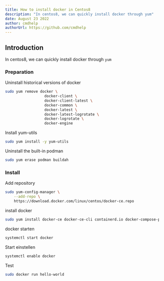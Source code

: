 ```yaml
---
title: How to install docker in Centos8
description: "In centos8, we can quickly install docker through yum"
date: August 23 2022
author: cmdhelp
authorUrl: https://github.com/cmdhelp
---
```

## Introduction
In centos8, we can quickly install docker through `yum`

### Preparation
Uninstall historical versions of docker
```bash
sudo yum remove docker \
                  docker-client \
                  docker-client-latest \
                  docker-common \
                  docker-latest \
                  docker-latest-logrotate \
                  docker-logrotate \
                  docker-engine
```

Install yum-utils
```bash
sudo yum install -y yum-utils
```

Uninstall the built-in podman
```bash
sudo yum erase podman buildah
```

### Install

Add repository
```bash
sudo yum-config-manager \
    --add-repo \
    https://download.docker.com/linux/centos/docker-ce.repo
```

install docker
```bash
sudo yum install docker-ce docker-ce-cli containerd.io docker-compose-plugin
```

docker starten
```bash
systemctl start docker
```
 
Start einstellen
```bash
systemctl enable docker
```
Test
```bash
sudo docker run hello-world
```

